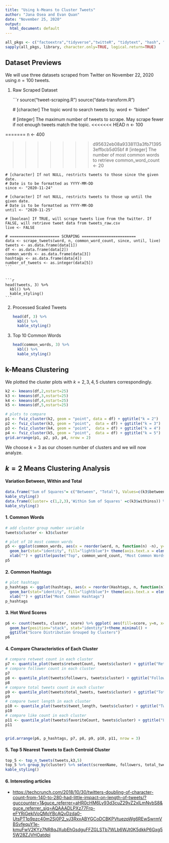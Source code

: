 ```yaml
---
title: "Using k-Means to Cluster Tweets"
author: "Jana Osea and Evan Quan"
date: "November 25, 2020"
output:
  html_document: default
---
```


```r
all_pkgs <- c("factoextra","tidyverse","twitteR", "tidytext", "hash", "openssl", "httpuv", "gridExtra", "hrbrthemes", "kableExtra")
sapply(all_pkgs, library, character.only=TRUE, logical.return=TRUE)
```

## Dataset Previews

We will use three datasets scraped from Twitter on November 22, 2020 using $n=100$ tweets.

1. Raw Scraped Dataset
    
    ```r
    source("tweet-scraping.R")
    source("data-transform.R")
    
    # [character] The topic word to search tweets by.
    word <- "biden"
    
    # [integer] The maximum number of tweets to scrape. May scrape fewer if not enough tweets match the topic.
<<<<<<< HEAD
    n <- 100
    
=======
    n <- 400

>>>>>>> d95632eb08a9338113a3fb713953effbcb5d05bf
    # [integer] The number of most common words to retrieve
    common_word_count <- 20
    
    # [character] If not NULL, restricts tweets to those since the given date.
    # Date is to be formatted as YYYY-MM-DD
    since <- "2020-11-24"
    
    # [character] If not NULL, restricts tweets to those up until the given date.
    # Date is to be formatted as YYYY-MM-DD
    until <- "2020-11-25"
    
    # [boolean] If TRUE, will scrape tweets live from the twitter. If FALSE, will retrieve tweet data from tweets_raw.csv
    live <- FALSE
    
    # ====================== SCRAPING ========================
    data <- scrape_tweets(word, n, common_word_count, since, until, live)
    tweets <- as.data.frame(data[1])
    df <- as.data.frame(data[2])
    common_words <- as.data.frame(data[3])
    hashtags <- as.data.frame(data[4])
    number_of_tweets <- as.integer(data[5])
    ```

    
    ```r
    head(tweets, 3) %>%
      kbl() %>%
      kable_styling()
    ```

2. Processed Scaled Tweets

    ```r
    head(df, 3) %>%
      kbl() %>%
      kable_styling()
    ```

3. Top 10 Common Words

    ```r
    head(common_words, 3) %>%
      kbl() %>%
      kable_styling()
    ```

## k-Means Clustering

We plotted the cluster plots with $k=2,3,4,5$ clusters correspondingly.
```r
k2 <- kmeans(df,2,nstart=25)
k3 <- kmeans(df,3,nstart=25)
k4 <- kmeans(df,4,nstart=25)
k5 <- kmeans(df,5,nstart=25)

# plots to compare
p1 <- fviz_cluster(k2, geom = "point", data = df) + ggtitle("k = 2")
p2 <- fviz_cluster(k3, geom = "point",  data = df) + ggtitle("k = 3")
p3 <- fviz_cluster(k4, geom = "point",  data = df) + ggtitle("k = 4")
p4 <- fviz_cluster(k5, geom = "point",  data = df) + ggtitle("k = 5")
grid.arrange(p1, p2, p3, p4, nrow = 2)
```

We choose $k=3$ as our chosen number of clusters and we will now analyze.

## $k=2$ Means Clustering Analysis

#### Variation Between, Within and Total

```r
data.frame("Sum of Squares"= c("Between", "Total"), Values=c(k3$betweenss, k3$totss)) %>% kbl() %>%
kable_styling()
data.frame(Cluster= c(1,2,3),'Within Sum of Squares' =c(k3$withinss)) %>% kbl() %>%
kable_styling()
```

#### 1. Common Words

  ```r
  # add cluster group number variable
  tweets$cluster <- k3$cluster
  
  # plot of 10 most common words
  p5 <- ggplot(common_words, aes(x = reorder(word, n, function(n) -n), y=n)) +
    geom_bar(stat="identity", fill="lightblue")+ theme(axis.text.x = element_text(angle = 60, hjust = 1)) +
    xlab("") + ggtitle(paste("Top", common_word_count, "Most Common Words"))
  p5
  ```

#### 2. Common Hashtags

  ```r
  # plot hashtags
  p_hashtags <- ggplot(hashtags, aes(x = reorder(Hashtags, n, function(n) -n), y=n)) +
    geom_bar(stat="identity", fill="lightblue")+ theme(axis.text.x = element_text(angle = 60, hjust = 1)) +
    xlab("") + ggtitle("Most Common Hashtags")
  p_hashtags
  ```

#### 3. Hot Word Scores
    
  ```r
  p6 <- count(tweets, cluster, score) %>% ggplot( aes(fill=score, y=n, x=cluster)) +
    geom_bar(position="stack", stat="identity")+theme_minimal() +
    ggtitle("Score Distribution Grouped by Clusters")
  p6
  ```

#### 4. Compare Characteristics of Each Cluster

  ```r
  # compare retweet count in each cluster
  p7 <- quantile_plot(tweets$retweetCount, tweets$cluster) + ggtitle("Retweet Count")
  # compare follower count in each cluster
  p7
  p8 <- quantile_plot(tweets$followers, tweets$cluster) + ggtitle("Followers Count")
  p8
  # compare total tweets count in each cluster
  p9 <- quantile_plot(tweets$total_tweets, tweets$cluster) + ggtitle("Total Tweets Count")
  p9
  # compare tweet length in each cluster
  p10 <- quantile_plot(tweets$tweet_length, tweets$cluster) + ggtitle("Tweet Length")
  p10
  # compare like count in each cluster
  p11 <- quantile_plot(tweets$favoriteCount, tweets$cluster) + ggtitle("Likes Count")
  p11
  
  
  grid.arrange(p6, p_hashtags, p7, p8, p9, p10, p11, nrow = 3)
  ```


#### 5. Top 5 Nearest Tweets to Each Centroid Cluster

  ```r
  top_5 <- top_n_tweets(tweets,k3,5)
  top_5 %>% group_by(cluster) %>% select(screenName, followers, total_tweets, location, score) %>% kbl() %>%
  kable_styling()
  ```


#### 6. Interesting articles

- <https://techcrunch.com/2018/10/30/twitters-doubling-of-character-count-from-140-to-280-had-little-impact-on-length-of-tweets/?guccounter=1&guce_referrer=aHR0cHM6Ly93d3cuZ29vZ2xlLmNvbS8&guce_referrer_sig=AQAAADLPXz77Frp-eFYRiGeklVoQMoYBcAQvDzda0-UtsPT1p9pzc40m2Sj0P2_vJ3RxxABYGCoDCBKPVtuezpWg6REwSwrmVBSvfequY1e-kmuFwV2KYz7NR8qJXubEhGsdguFFZGLSTb7WLb6WJt0K5dkkP6Gxg55W28ZJVHOatdpi>
